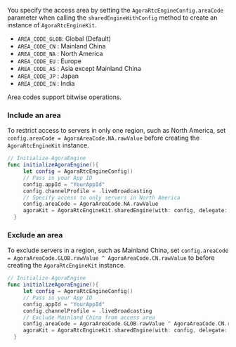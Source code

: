 <PlatformWrapper platform="ios, macos">

You specify the access area by setting the `AgoraRtcEngineConfig.areaCode` parameter when calling the `sharedEngineWithConfig` method to create an instance of `AgoraRtcEngineKit`.

* `AREA_CODE_GLOB`: Global (Default)
* `AREA_CODE_CN`  : Mainland China 
* `AREA_CODE_NA`  : North America
* `AREA_CODE_EU`  : Europe
* `AREA_CODE_AS`  : Asia except Mainland China
* `AREA_CODE_JP`  : Japan
* `AREA_CODE_IN`  : India

<Admonition title="information" type="info">
Area codes support bitwise operations.
</Admonition>

### Include an area

To restrict access to servers in only one region, such as North America, set `config.areaCode = AgoraAreaCode.NA.rawValue` before creating the `AgoraRtcEngineKit` instance.

```swift
// Initialize AgoraEngine
func initializeAgoraEngine(){
     let config = AgoraRtcEngineConfig()
     // Pass in your App ID
     config.appId = "YourAppId"
     config.channelProfile = .liveBroadcasting
     // Specify access to only servers in North America
     config.areaCode = AgoraAreaCode.NA.rawValue
     agoraKit = AgoraRtcEngineKit.sharedEngine(with: config, delegate: self)
  }
```

### Exclude an area

To exclude servers in a region, such as Mainland China, set `config.areaCode = AgoraAreaCode.GLOB.rawValue ^ AgoraAreaCode.CN.rawValue` to before creating the `AgoraRtcEngineKit` instance.

```swift
// Initialize AgoraEngine
func initializeAgoraEngine(){
     let config = AgoraRtcEngineConfig()
     // Pass in your App ID
     config.appId = "YourAppId"
     config.channelProfile = .liveBroadcasting
     // Exclude Mainland China from access area
     config.areaCode = AgoraAreaCode.GLOB.rawValue ^ AgoraAreaCode.CN.rawValue
     agoraKit = AgoraRtcEngineKit.sharedEngine(with: config, delegate: self)
  }

```
</PlatformWrapper>

